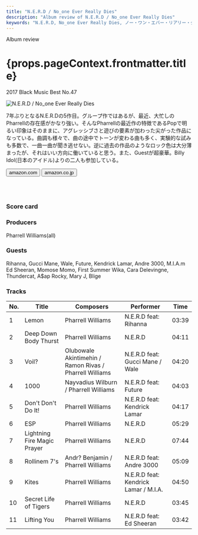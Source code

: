 ```yaml
---
title: "N.E.R.D / No_one Ever Really Dies"
description: "Album review of N.E.R.D / No_one Ever Really Dies"
keywords: "N.E.R.D, No_one Ever Really Dies, ノー・ワン・エバー・リアリー・ダイズ"
---
```




<p className="largeP">Album review</p>
<h1 className="h1--no--margin">{props.pageContext.frontmatter.title}</h1>
<p className="largeP"><Link to="/best50/2017/">2017 Black Music Best No.47</Link></p>

<Row  className="image-card-group">
	<Column colMd={"3"} colLg={"4"} noGutterMdLeft="">
       <ImageCard>

![N.E.R.D / No_one Ever Really Dies](../../images/cd/nerd3L.jpg) 

</ImageCard>
	</Column>
	<Column colMd={"4"} colLg={"8"} noGutterMdLeft="">
	<p>
	7年ぶりとなるN.E.R.Dの5作目。グループ作ではあるが、最近、大忙しのPharrellの存在感がかなり強い。そんなPharrellの最近作の特徴であるPopで明るい印象はそのままに、アグレッシブさと遊びの要素が加わった尖がった作品になっている。曲調も様々で、曲の途中でトーンが変わる曲も多く、実験的な試みも多数で、一曲一曲が聞き逃せない。逆に過去の作品のようなロック色は大分薄まったが、それはいい方向に働いていると思う。また、Guestが超豪華。Billy Idol(日本のアイドル)よりの二人も参加している。
	</p>
    <div>
	  <Button className="button-right-mergin"  href="https://amzn.to/30urLpT" kind="primary" size="small" renderIcon={ArrowUpRight24}>
      amazon.com
    </Button>
    <Button className="button-right-mergin"  href="https://amzn.to/3eDZbr6" kind="secondary" size="small" renderIcon={ArrowUpRight24}>
      amazon.co.jp
    </Button>
	</div>
	<a href="https://geo.music.apple.com/jp/album/no-one-ever-really-dies/1311935265?mt=1&app=music&ls=1&at=11lcug" style="display:inline-block;overflow:hidden;background:url(https://linkmaker.itunes.apple.com/ja-jp/lockup.svg?releaseDate=2017-12-15&kind=album&bubble=apple_music&style=mono-black) no-repeat;width:180px;height:45px;"></a>
	<a href="https://geo.music.apple.com/jp/album/no-one-ever-really-dies/1311935265?app=itunes&at=11lcug" style="display:inline-block;overflow:hidden;background:url(https://linkmaker.itunes.apple.com/ja-jp/badge-lrg.svg?releaseDate=2017-12-15T00:00:00Z&kind=album&bubble=itunes_music) no-repeat;width:140px;height:45px;"></a>
	</Column>
</Row>
<Row >
	<Column colMd={"4"} colLg={"4"} noGutterMdLeft="">
<div>
    <h3>Score card</h3>
	<SliderJS1 value="4" />
    <SliderJS2 value="2" />
	<SliderJS3 value="1" />
    <SliderJS4 value="9" />
</div>
</Column>
<Column colMd={"8"} colLg={"8"} noGutterMdLeft="">
<div>
<h3>Producers</h3>
<p>
Pharrell Williams(all)
</p>
<h3>Guests</h3>
<p>
Rihanna, Gucci Mane, Wale, Future, Kendrick Lamar, Andre 3000, M.I.A.m Ed Sheeran, Momose Momo, First Summer Wika, Cara Delevingne, Thundercat, A$ap Rocky, Mary J, Blige
</p>
</div>
</Column>
</Row>

<h3>Tracks</h3>

| No. |	 Title                      |	 Composers                                            |	 Performer                            | Time  |
| --- |	--------------------------- | ------------------------------------------------------- | ------------------------------------- | ----- |
| 1	  |	Lemon                      	| Pharrell Williams                                       |	N.E.R.D feat: Rihanna                 |	03:39 |
| 2	  |	Deep Down Body Thurst      	| Pharrell Williams                                       |	N.E.R.D                               |	04:11 |
| 3	  |	Voil?                      	| Olubowale Akintimehin / Ramon Rivas / Pharrell Williams |	N.E.R.D feat: Gucci Mane / Wale       |	04:20 |
| 4	  |	1000                       	| Nayvadius Wilburn / Pharrell Williams                   |	N.E.R.D feat: Future                  |	04:03 |
| 5	  |	Don't Don't Do It!         	| Pharrell Williams                                       |	N.E.R.D feat: Kendrick Lamar          |	04:17 |
| 6	  |	ESP                        	| Pharrell Williams                                       |	N.E.R.D                               |	05:29 |
| 7	  |	Lightning Fire Magic Prayer	| Pharrell Williams                                       |	N.E.R.D                               |	07:44 |
| 8	  |	Rollinem 7's               	| Andr? Benjamin / Pharrell Williams                      |	N.E.R.D feat: Andre 3000              |	05:09 |
| 9	  |	Kites                      	| Pharrell Williams                                       |	N.E.R.D feat: Kendrick Lamar / M.I.A. |	04:50 |
| 10  |	Secret Life of Tigers      	| Pharrell Williams                                       |	N.E.R.D                               |	03:45 |
| 11  |	Lifting You                	| Pharrell Williams                                       |	N.E.R.D feat: Ed Sheeran              |	03:42 |
